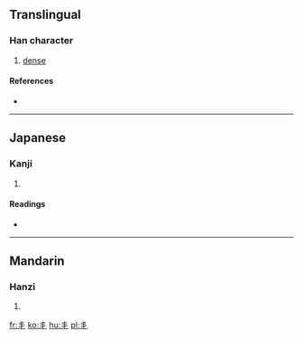 ==Translingual==

===Han character===
{{Han char|rn=2|rad=丨|as=03|sn=4|four=|canj=手十 (QJ), X手十 (XQJ)}}

# [[dense]]

====References====
* {{Han ref|kx=0079.070|dkj=00075|dj=0161.020|hdz=10028.080|uh=4E2F|ud=20015}}

----

==Japanese==

===Kanji===
{{ja-kanji|grade=|rs=丨03}}

# {{defn|lang=ja|sort=丨03}}

====Readings====
* {{ja-readings|on=[[かい]] (kai)|kun=[[さんらんする]] (sanransuru)}}

----

==Mandarin==

===Hanzi===
{{cmn-hanzi|pin=[[jiè]] ([[jie4]])|wg=chieh<sup>4</sup>}}

# {{defn|lang=cmn|sort=丨03}}

[[fr:丯]]
[[ko:丯]]
[[hu:丯]]
[[pl:丯]]